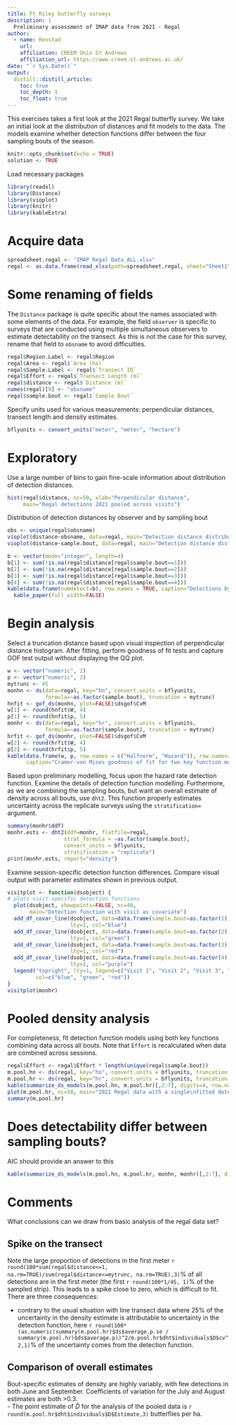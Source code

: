 ```yaml
---
title: Ft Riley butterfly surveys
description: |
  Preliminary assessment of IMAP data from 2021 - Regal
author:
  - name: Rexstad 
    url: 
    affiliation: CREEM Univ St Andrews
    affiliation_url: https://www.creem.st-andrews.ac.uk/
date: "`r Sys.Date()`"
output: 
  distill::distill_article:
    toc: true
    toc_depth: 1
    toc_float: true
---
```


This exercises takes a first look at the 2021 Regal butterfly survey.  We take an initial look at the distribution of distances and fit models to the data. The models examine whether detection functions differ between the four sampling bouts of the season.

```r
knitr::opts_chunk$set(echo = TRUE)
solution <- TRUE
```

Load necessary packages

```r
library(readxl)
library(Distance)
library(vioplot)
library(knitr)
library(kableExtra)
```

# Acquire data

```r
spreadsheet.regal <- "IMAP Regal Data_ALL.xlsx"
regal <- as.data.frame(read_xlsx(path=spreadsheet.regal, sheet="Sheet1"))
```

# Some renaming of fields

The `Distance` package is quite specific about the names associated with some elements of the data. For example, the field `observer` is specific to surveys that are conducted using multiple simultaneous observers to estimate detectability on the transect.  As this is not the case for this survey, rename that field to `obsname` to avoid difficulties.

```r
regal$Region.Label <- regal$Region
regal$Area <- regal$`Area (ha)`
regal$Sample.Label <- regal$`Transect ID`
regal$Effort <- regal$`Transect Length (m)`
regal$distance <- regal$`Distance (m)`
names(regal)[9] <- "obsname"
regal$sample.bout <- regal$`Sample Bout`
```

Specify units used for various measurements: perpendicular distances, transect length and density estimates.

```r
bflyunits <- convert_units("meter", "meter", "hectare")
```

# Exploratory

Use a large number of bins to gain fine-scale information about distribution of detection distances.

```r
hist(regal$distance, nc=50, xlab="Perpendicular distance", 
     main="Regal detections 2021 pooled across visits")
```

Distribution of detection distances by observer and by sampling bout

```r
obs <- unique(regal$obsname)
vioplot(distance~obsname, data=regal, main="Detection distance distribution by observer")
vioplot(distance~sample.bout, data=regal, main="Detection distance distribution by bout")
```
```r
b <- vector(mode="integer", length=4)
b[1] <- sum(!is.na(regal$distance[regal$sample.bout==1]))
b[2] <- sum(!is.na(regal$distance[regal$sample.bout==2]))
b[3] <- sum(!is.na(regal$distance[regal$sample.bout==3]))
b[4] <- sum(!is.na(regal$distance[regal$sample.bout==4]))
kable(data.frame(numdetect=b), row.names = TRUE, caption="Detections by sampling bout.") %>%
  kable_paper(full_width=FALSE)
```

# Begin analysis

Select a truncation distance based upon visual inspection of perpendicular distance histogram.  After fitting, perform goodness of fit tests and capture GOF test output without displaying the QQ plot.

```r
w <- vector("numeric", 2)
p <- vector("numeric", 2)
mytrunc <- 45
monhn <- ds(data=regal, key="hn", convert.units = bflyunits,
            formula=~as.factor(sample.bout), truncation = mytrunc)
hnfit <- gof_ds(monhn, plot=FALSE)$dsgof$CvM
w[1] <- round(hnfit$W, 4)
p[1] <- round(hnfit$p, 5)
monhr <- ds(data=regal, key="hr", convert.units = bflyunits,
            formula=~as.factor(sample.bout), truncation = mytrunc)
hrfit <- gof_ds(monhr, plot=FALSE)$dsgof$CvM
w[2] <- round(hrfit$W, 4)
p[2] <- round(hrfit$p, 5)
kable(data.frame(w, p, row.names = c("Halfnorm", "Hazard")), row.names=TRUE,
      caption="Cramer-von Mises goodness of fit for two key function models.")
```

Based upon preliminary modelling, focus upon the hazard rate detection function.  Examine the details of detection function modelling.  Furthermore, as we are combining the sampling bouts, but want an overall estimate of density across all bouts, use `dht2`.  This function properly estimates uncertainty across the replicate surveys using the `stratification=` argument.

```r
summary(monhr$ddf)
monhr.ests <- dht2(ddf=monhr, flatfile=regal,
                  strat_formula = ~as.factor(sample.bout), 
                  convert_units = bflyunits,
                  stratification = "replicate")
print(monhr.ests, report="density")
```

Examine session-specific detection function differences.  Compare visual output with parameter estimates shown in previous output.

```r
visitplot <- function(dsobject) {
# plots visit-specific detection functions
  plot(dsobject, showpoints=FALSE, nc=40,
       main="Detection function with visit as covariate")
  add_df_covar_line(dsobject, data=data.frame(sample.bout=as.factor(1)), 
                    lty=1, col="blue")
  add_df_covar_line(dsobject, data=data.frame(sample.bout=as.factor(2)), 
                    lty=1, col="green")
  add_df_covar_line(dsobject, data=data.frame(sample.bout=as.factor(3)),
                    lty=1, col="red")
  add_df_covar_line(dsobject, data=data.frame(sample.bout=as.factor(4)),
                    lty=1, col="purple")
  legend("topright", lty=1, legend=c("Visit 1", "Visit 2", "Visit 3", "Visit 4"),
         col=c("blue", "green", "red"))
}
visitplot(monhr)
```

# Pooled density analysis

For completeness, fit detection function models using both key functions combining data across all bouts.  Note that `Effort` is recalculated when data are combined across sessions.

```r
regal$Effort <- regal$Effort * length(unique(regal$sample.bout))
m.pool.hn <- ds(regal, key="hn", convert.units = bflyunits, truncation = mytrunc)
m.pool.hr <- ds(regal, key="hr", convert.units = bflyunits, truncation = mytrunc)
kable(summarize_ds_models(m.pool.hn, m.pool.hr)[,2:7], digits=4, row.names=FALSE)
plot(m.pool.hr, nc=58, main="2021 Regal data with a single\nfitted detection function.")
summary(m.pool.hr)
```

#  Does detectability differ between sampling bouts?

AIC should provide an answer to this

```r
kable(summarize_ds_models(m.pool.hn, m.pool.hr, monhn, monhr)[,2:7], digits=4, row.names=FALSE)
```

# Comments

What conclusions can we draw from basic analysis of the regal data set?

## Spike on the transect
Note the large proportion of detections in the first meter `r round(100*sum(regal$distance<=1, na.rm=TRUE)/sum(regal$distance<=mytrunc, na.rm=TRUE),3)`\% of all detections are in the first meter (the first `r round(100*1/45, 1)`% of the sampled strip).  This leads to a spike close to zero, which is difficult to fit.  There are three consequences:

- contrary to the usual situation with line transect data where 25% of the uncertainty in the density estimate is attributable to uncertainty in the detection function, here `r round(100*(as.numeric(summary(m.pool.hr)$ds$average.p.se / summary(m.pool.hr)$ds$average.p))^2/m.pool.hr$dht$individuals$D$cv^2,1)`\% of the uncertainty comes from the detection function.

## Comparison of overall estimates

Bout-specific estimates of density are highly variably, with few detections in both June and September. Coefficients of variation for the July and August estimates are both >0.3.  
- The point estimate of $\hat{D}$ for the analysis of the pooled data is `r round(m.pool.hr$dht$individuals$D$Estimate,3)` butterflies per ha.

